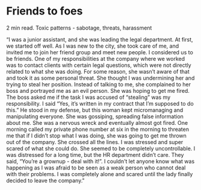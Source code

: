 # Friends to foes

2 min read.
Toxic patterns - sabotage, threats, harassment

“I was a junior assistant, and she was leading the legal department. At first, we started off well. As I was new to the city, she took care of me, and invited me to join her friend group and meet new people. I considered us to be friends.
One of my responsibilities at the company where we worked was to contact clients with certain legal questions, which were not directly related to what she was doing. For some reason, she wasn’t aware of that and took it as some personal threat. She thought I was undermining her and trying to steal her position.
Instead of talking to me, she complained to her boss and portrayed me as an evil person. She was hoping to get me fired. The boss asked me if the task I was accused of “stealing” was my responsibility. I said “Yes, it’s written in my contract that I’m supposed to do this.” He stood in my defense, but this woman kept micromanaging and manipulating everyone. She was gossiping, spreading false information about me.
She was a nervous wreck and eventually almost got fired. One morning called my private phone number at six in the morning to threaten me that if I didn’t stop what I was doing, she was going to get me thrown out of the company. She crossed all the lines. I was stressed and super scared of what she could do. She seemed to be completely uncontrollable. I was distressed for a long time, but the HR department didn’t care. They said, “You’re a grownup - deal with it!”. I couldn't let anyone know what was happening as I was afraid to be seen as a weak person who cannot deal with their problems. I was completely alone and scared until the lady finally decided to leave the company."
